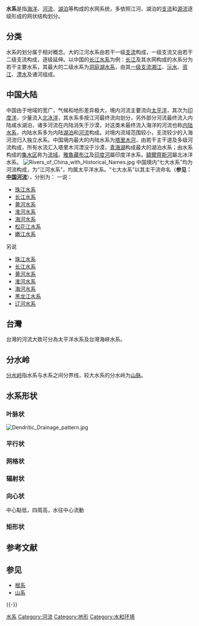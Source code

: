 {{多個問題|
{{Expand|time=2015-07-03}}
{{globalize}}
{{Refimprove|time=2012-11-20T10:13:56+00:00 }}
}}

{{河流系列模板}}

'''水系'''是指[[海洋|海洋]]、[[河流|河流]]、[[湖泊|湖泊]]等构成的水网系统，多依照江河、湖泊的[[支流|支流]]和[[源流|源流]]逐级形成的网状结构划分。

== 分类 ==
水系的划分属于相对概念。大的江河水系由若干一级[[支流|支流]]构成，一级支流又由若干二级支流构成，逐级延伸。以中国的[[长江水系|长江水系]]为例：[[长江|长江]]及其水网构成的水系分为若干主要水系，其最大的二级水系为[[洞庭湖|洞庭湖水系]]，由其[[一级支流|一级支流]][[湘江|湘江]]、[[沅水|沅水]]、[[资江|资江]]、[[澧水|澧水]]及诸河组成。

== 中国大陆 ==
中国由于地域的宽广，气候和地形差异极大，境内河流主要流向[[太平洋|太平洋]]，其次为[[印度洋|印度洋]]，少量流入[[北冰洋|北冰洋]]，其水系多按江河最终流向划分，另外部分河流最终流入内陆咸水湖泊，诸多河流在内陆消失于沙漠，对这类未最终流入海洋的河流也称[[内陆水系|内陆水系]]，内陆水系多为内陆[[湖泊|湖泊]]和[[河流|河流]]构成。对境内流域范围较小，支流较少的入海河流归入独立水系。中国境内最大的内陆水系为[[塔里木河|塔里木河]]，由若干主干道及多级河流构成，所有水流汇入塔里木河湮没于沙漠，[[青海湖|青海湖]]构成最大的湖泊水系；由水系构成的[[集水区|集水区]]称为[[流域|流域]]。[[雅魯藏布江|雅魯藏布江]]及[[印度河|印度河]]屬印度洋水系。[[額爾齊斯河|額爾齊斯河]]屬北冰洋水系。
[[File:Rivers_of_China_with_Historical_Names.jpg|thumb]]
中国境内“七大水系”均为河流构成，为“江河水系”，均属太平洋水系。“七大水系”以其主干流命名（'''参见：[[中国河流|中国河流]]'''），分别为：
一说：
* [[珠江|珠江水系]]
* [[长江|长江水系]]
* [[黄河|黄河水系]]
* [[淮河|淮河水系]]
* [[海河|海河水系]]
* [[松花江|松花江水系]]
* [[嫩江|嫩江水系]]
另说
* [[珠江|珠江水系]]
* [[长江|长江水系]]
* [[黄河|黄河水系]]
* [[淮河|淮河水系]]
* [[海河|海河水系]]
* [[黑龙江|黑龙江水系]]
* [[辽河|辽河水系]]

== 台灣 ==
台灣的河流大致可分為太平洋水系及台灣海峽水系。

== 分水岭 ==
[[分水岭|分水岭]]指水系与水系之间分界线，较大水系的分水岭为[[山脉|山脉]]。

== 水系形状 ==
=== 叶脉状 ===
[[File:Dendritic_Drainage_pattern.jpg|thumb]]
{{clear}}

=== 平行状 ===

=== 网格状 ===

=== 辐射状 ===

=== 向心状 ===

中心點低，四周高，水往中心流動

=== 矩形状 ===

== 参考文献 ==
{{Reflist}}

== 参见 ==
{{Portal|地理}}
* [[根系|根系]]
* [[山系|山系]]

{{-}}
{{河川}}
{{河流形态学}}

[[Category:水系|]]
[[Category:河流|Category:河流]]
[[Category:地形|Category:地形]]
[[Category:水和环境|Category:水和环境]]